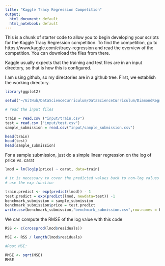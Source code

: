 ---
title: "Kaggle Tracy Regression Competition"
output:
  html_document: default
  html_notebook: default
---

This is a chunk of starter code to allow you to begin developing your scripts for the Kaggle Tracy Regression competition. To find the competition, go to https://www.kaggle.com/c/tracy-regression and read the overview of the competition. You can download the files from there.

Kaggle usually expects that the training and test files are in an input directory, so that is how this is configured.

I am using github, so my directories are in a github tree. First, we establish the working directory.

```{r}
library(ggplot2)

setwd("~/GitHub/DataScienceCurriculum/DataScienceCurriculum/DiamondRegression")

# read the input files

train = read.csv ("input/train.csv")
test = read.csv ("input/test.csv")
sample_submission = read.csv("input/sample_submission.csv")

head(train)
head(test)
head(sample_submission)

```

For a sample submission, just do a simple linear regression on the log of price vs. carat

```{r}

lmod = lm(log1p(price) ~ carat, data=train)

# it is necessary to cover the predicted values back to non-log values 
# use the exp function

train.predict <- exp(predict(lmod)) - 1
test.predict = exp(predict(lmod, newdata=test)) -1
benchmark_submission = sample_submission
benchmark_submission$price = test.predict
write.csv(benchmark_submission,"benchmark_submission.csv",row.names = F)

```

We can compute the RMSE of the log value with this code

```{r}

RSS <- c(crossprod(lmod$residuals))

MSE <- RSS / length(lmod$residuals)

#Root MSE:

RMSE <- sqrt(MSE)
RMSE

```

